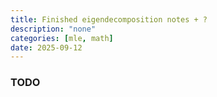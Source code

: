 ```yaml
---
title: Finished eigendecomposition notes + ?
description: "none"
categories: [mle, math]
date: 2025-09-12
---
```


### TODO
